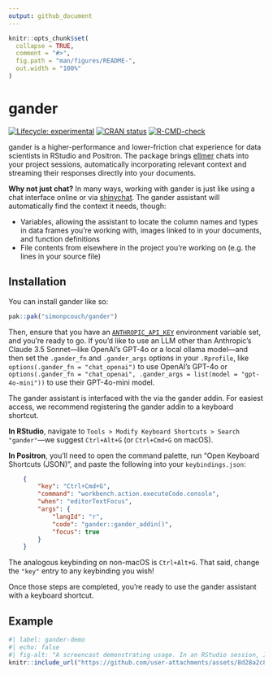 ```yaml
---
output: github_document
---
```


<!-- README.md is generated from README.Rmd. Please edit that file -->

```r
knitr::opts_chunk$set(
  collapse = TRUE,
  comment = "#>",
  fig.path = "man/figures/README-",
  out.width = "100%"
)
```

# gander

<!-- badges: start -->
[![Lifecycle: experimental](https://img.shields.io/badge/lifecycle-experimental-orange.svg)](https://lifecycle.r-lib.org/articles/stages.html#experimental)
[![CRAN status](https://www.r-pkg.org/badges/version/gander)](https://CRAN.R-project.org/package=gander)
[![R-CMD-check](https://github.com/simonpcouch/gander/actions/workflows/R-CMD-check.yaml/badge.svg)](https://github.com/simonpcouch/gander/actions/workflows/R-CMD-check.yaml)
<!-- badges: end -->

gander is a higher-performance and lower-friction chat experience for data scientists in RStudio and Positron. The package brings [ellmer](https://ellmer.tidyverse.org) chats into your project sessions, automatically incorporating relevant context and streaming their responses directly into your documents.

**Why not just chat?** In many ways, working with gander is just like using a chat interface online or via [shinychat](https://github.com/jcheng5/shinychat). The gander assistant will  automatically find the context it needs, though: 

* Variables, allowing the assistant to locate the column names and types in data frames you're working with, images linked to in your documents, and function definitions
* File contents from elsewhere in the project you're working on (e.g. the lines in your source file) 

## Installation

You can install gander like so:

``` r
pak::pak("simonpcouch/gander")
```

Then, ensure that you have an [`ANTHROPIC_API_KEY`](https://console.anthropic.com/) environment variable set, and you're ready to go. If you'd like to use an LLM other than Anthropic's Claude 3.5 Sonnet—like OpenAI's GPT-4o or a local ollama model—and then set the `.gander_fn` and `.gander_args` options in your `.Rprofile`, like `options(.gander_fn = "chat_openai")` to use OpenAI's GPT-4o or `options(.gander_fn = "chat_openai", .gander_args = list(model = "gpt-4o-mini"))` to use their GPT-4o-mini model.

The gander assistant is interfaced with the via the gander addin. For easiest access, we recommend registering the gander addin to a keyboard shortcut.

**In RStudio**, navigate to `Tools > Modify Keyboard Shortcuts > Search "gander"`—we suggest `Ctrl+Alt+G` (or `Ctrl+Cmd+G` on macOS).

**In Positron**, you'll need to open the command palette, run "Open Keyboard Shortcuts (JSON)", and paste the following into your `keybindings.json`:

```json
    {
        "key": "Ctrl+Cmd+G",
        "command": "workbench.action.executeCode.console",
        "when": "editorTextFocus",
        "args": {
            "langId": "r",
            "code": "gander::gander_addin()",
            "focus": true
        }
    }
```

The analogous keybinding on non-macOS is `Ctrl+Alt+G`. That said, change the `"key"` entry to any keybinding you wish!

Once those steps are completed, you're ready to use the gander assistant with a keyboard shortcut.

## Example

```r
#| label: gander-demo
#| echo: false
#| fig-alt: "A screencast demonstrating usage. In an RStudio session, I iteratively build a plot based on the stackoverflow dataset from modeldata by typing plain-english instructions."
knitr::include_url("https://github.com/user-attachments/assets/8d28a2c8-9f8c-47eb-940d-9f1586d2e9bb", height = "400px")
```
